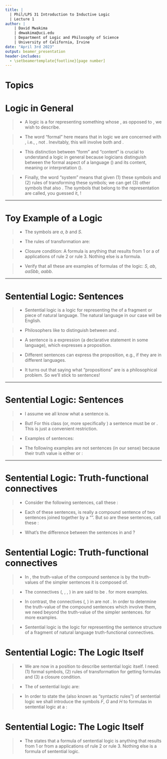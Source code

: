 ```yaml
---
title: | 
  | Phil/LPS 31 Introduction to Inductive Logic
  | Lecture 1
author: |
    | David Mwakima
    | dmwakima@uci.edu
    | Department of Logic and Philosophy of Science
    | University of California, Irvine
date: "April 3rd 2023"
output: beamer_presentation
header-includes:
  - \setbeamertemplate{footline}[page number]
---
```


# Topics

\begin{itemize}

\item Logic in General

\item Sentences

\item Truth-functional connectives

\item Sentential logic

\end{itemize}

# Logic in General

>- A logic is a \textcolor{red}{formal system} for representing something whose \textcolor{red}{structure}, as opposed to \textcolor{red}{content}, we wish to describe.

>- The word "formal" here means that in logic we are concerned with \textcolor{red}{form}, i.e., \textcolor{red}{uninterpreted symbols or formulas}, not \textcolor{red}{material content}. Inevitably, this will involve both \textcolor{red}{abstraction} and \textcolor{red}{idealization}.

>- This distinction between "form" and "content" is crucial to understand a logic in general because logicians distinguish between the formal aspect of a language (\textcolor{red}{syntax}) and its content, meaning or interpretation (\textcolor{red}{semantics}). 

>- Finally, the word "system" means that given (1) these symbols and (2) rules of transforming these symbols; we can get (3) other symbols that also \textcolor{red}{belong to the representation}. The symbols that belong to the representation are called, you guessed it, \textcolor{red}{formulas}!

***

# Toy Example of a Logic\footnote{This example is from Gerstein, "Introduction to Mathematical Structures and Proofs" p. 3}

>- The symbols are $a$, $b$ and $S$.

>- The rules of transformation are: \begin{enumerate} \item S is a formula. 
\item The result of replacing $S$ with $aSb$ is a formula.
\item The result of deleting $S$ and closing up any resulting space is a formula.
\end{enumerate}

>- Closure condition: A formula is anything that results from 1 or a \textcolor{red}{finite number} of applications of rule 2 or rule 3. Nothing else is a formula.

>- Verify that all these are examples of formulas of the logic: $S$, $ab$, $aaSbb$, $aabb$. 

***

# Sentential Logic: Sentences

>- Sentential logic is a logic for representing the \textcolor{red}{sentence structure} of a fragment or piece of natural language. The natural language in our case will be English.

>- Philosophers like to distinguish between \textcolor{red}{sentences} and \textcolor{red}{propositions}. 

>- A sentence is a \textcolor{red}{linguistic} expression (a declarative statement in some language), which expresses a proposition. 

>- Different sentences can express the \textcolor{red}{same} proposition, e.g., if they are in different languages.\begin{itemize} \item Theluji ni nyeupe. (Swahili) \item Snow is white. (English) \end{itemize}

>- It turns out that saying what "propositions" are is a \textcolor{red}{hard} philosophical problem. So we'll stick to sentences!

***

# Sentential Logic: Sentences

>- I assume we all know what a sentence is.

>- But! For this class (or, more specifically \textcolor{red}{classical logic}) a sentence must be \textcolor{red}{unambiguously true} or \textcolor{red}{false}. This is just a convenient restriction.

>- Examples of sentences: \begin{enumerate}  \item The number two is an even prime number.
\item Kamala Harris was not a California Senator.
\item Michelle Yeoh won an Oscar Award.
\end{enumerate}

>- The following examples are not sentences (in our sense) because their truth value is either \textcolor{red}{context dependent} or \textcolor{red}{vague}: 
\begin{enumerate}  
\item He did it yesterday.
\item This is black.
\item There will be a sea battle tomorrow.
\item Having 1001 strands of hair does not make you bald. How about 1000, 999, \dots?
\end{enumerate}

***

# Sentential Logic: Truth-functional connectives

>- Consider the following sentences, call these \textcolor{red}{Case 1}: \begin{enumerate}
\item The number two is an even number \textcolor{red}{and} the number two is prime.
\item Kamala Harris was \textcolor{red}{not} California Senator.
\item Either Michelle Yeoh won an Oscar Award for Best Actress \textcolor{red}{or} Ana de Armas won an Oscar Award for Best Actress.
\item \textcolor{red}{If} today is Tuesday, \textcolor{red}{then} tomorrow is Wednesday.
\end{enumerate}

>- Each of these sentences, is really a compound sentence of two \text{simpler} sentences joined together by a "\textcolor{red}{connective}". But so are these sentences, call these \textcolor{red}{Case 2}: \begin{enumerate} \item David is teaching \textcolor{red}{until} his students are having fun. (True)
\item Ukraine is fighting Russia \textcolor{red}{until} Russia occupies Crimea. (False)
\item The students are having fun \textcolor{red}{because} the students like to study logic. (True)
\item  The students like to study logic \textcolor{red}{because} the discussions are early in the morning. (False)
\end{enumerate}

>- What's the difference between the sentences in \textcolor{red}{Case 1} and \textcolor{red}{Case 2}?

# Sentential Logic: Truth-functional connectives

>- In \textcolor{red}{Case 1}, the truth-value of the compound sentence is \textcolor{red}{uniquely and fully determined} by the truth-values of the simpler sentences it is composed of.

>- The connectives (\textcolor{red}{and}, \textcolor{red}{not}, \textcolor{red}{or}, \textcolor{red}{if..., then...}) in \textcolor{red}{Case 1} are said to be \textcolor{red}{truth-functional}. \textcolor{red}{See Homework 1} for more examples.

>- In contrast, the connectives (\textcolor{red}{until}, \textcolor{red}{because}) in \textcolor{red}{Case 2} are not \textcolor{red}{truth-functional}. In order to determine the truth-value of the compound sentences which involve them, we need \textcolor{red}{extra information} beyond the truth-value of the simpler sentences. \textcolor{red}{See Homework 1} for more examples.

>- Sentential logic is the logic for representing the sentence structure of a fragment of natural language \textcolor{red}{using} truth-functional connectives.

# Sentential Logic: The Logic Itself

>- We are now in a position to describe sentential logic itself. I need: (1) formal symbols, (2) rules of transformation for getting formulas and (3) a closure condition.

>- The \textcolor{red}{formal symbols} of sentential logic are:
\begin{enumerate} \item \textcolor{red}{$p$}, \textcolor{red}{$q$}, \textcolor{red}{$r$}, \textcolor{red}{$s$} and \textcolor{red}{$t$} as symbols for sentences. If we need more than 5 symbols (rarely!), then add the following countably many symbols \textcolor{red}{$p_{1}$}, \textcolor{red}{$p_{2}$}, \textcolor{red}{$p_{3}$}, \dots.
\item \textcolor{red}{$\vee$} for "or", \textcolor{red}{$\lnot$} for "not" since the other symbols for "and" and "if..., then..." can be defined from these. (More of this later)
\item \textcolor{red}{$($} for left bracket and \textcolor{red}{$)$} for right bracket.
\end{enumerate}

>- In order to state the \textcolor{red}{transformation rules} (also known as "syntactic rules") of sentential logic we shall introduce the symbols $F$, $G$ and $H$ to \textcolor{red}{talk about} formulas in sentential logic at a \textcolor{red}{meta-level}:
\begin{enumerate}
\item Any sentence \textcolor{red}{$p$} is a formula.
\item If \textcolor{red}{$F$} is a formula, then \textcolor{red}{$\lnot F$} is formula.
\item If \textcolor{red}{$F$} is a formula and \textcolor{red}{$G$} is a formula, then \textcolor{red}{$(F \vee G)$} is a formula.
\end{enumerate}

# Sentential Logic: The Logic Itself

>- The \textcolor{red}{closure condition} states that a formula of sentential logic is anything that results from 1 or from a \textcolor{red}{finite number} applications of rule 2 or rule 3. Nothing else is a formula of sentential logic.
